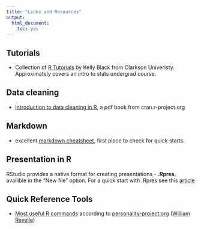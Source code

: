 ```yaml
---
title: "Links and Resources"
output:
  html_document:
    toc: yes
---
```



## Tutorials
 
 - Collection of [R Tutorials](http://www.cyclismo.org/tutorial/R/) by Kelly Black from Clarkson Univeristy. Approximately covers an intro to stats undergrad course. 
 
## Data cleaning 

  -  [Introduction to data cleaning in R](http://cran.r-project.org/doc/contrib/de_Jonge+van_der_Loo-Introduction_to_data_cleaning_with_R.pdf), a pdf book from cran.r-project.org

## Markdown 

  - excellent [markdown cheatsheet](https://github.com/adam-p/markdown-here/wiki/Markdown-Cheatsheet), first place to check for quick starts.

## Presentation in R

RStudio provides a native format for creating presentations - **.Rpres**, availible in the "New file" option. For a quick start with .Rpres see this [article](https://support.rstudio.com/hc/en-us/articles/200486468-Authoring-R-Presentations)


## Quick Reference Tools

 - [Most useful R commands](http://www.personality-project.org/r/r.commands.html) according to [personality-project.org](http://www.personality-project.org/index.html) ([William Revelle](http://www.personality-project.org/revelle.html))